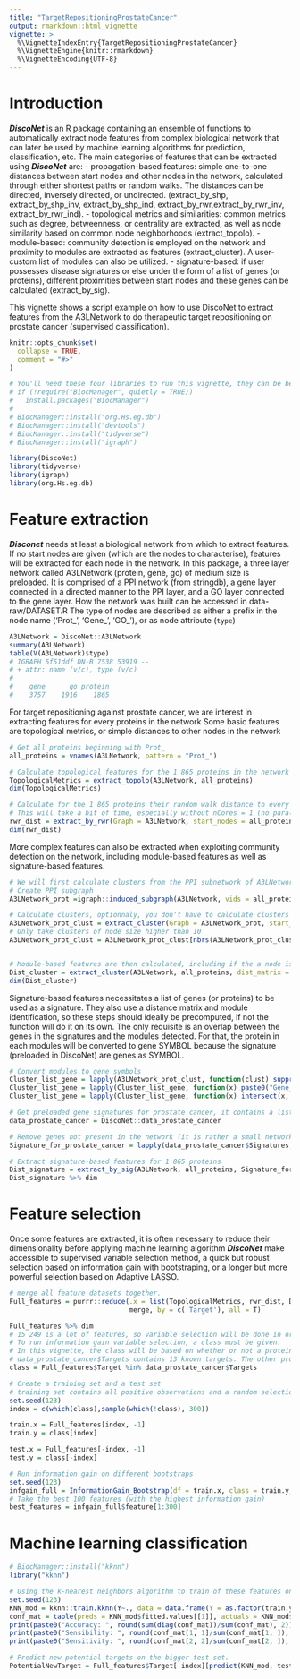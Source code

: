 ```yaml
---
title: "TargetRepositioningProstateCancer"
output: rmarkdown::html_vignette
vignette: >
  %\VignetteIndexEntry{TargetRepositioningProstateCancer}
  %\VignetteEngine{knitr::rmarkdown}
  %\VignetteEncoding{UTF-8}
---
```


# Introduction
***DiscoNet*** is an R package containing an ensemble of functions to automatically extract node features from complex biological network that can later be used by machine learning algorithms for prediction, classification, etc.
The main categories of features that can be extracted using  ***DiscoNet*** are: 
 - propagation-based features: simple one-to-one distances between start nodes and other nodes in the network, calculated through either shortest paths or random walks. The distances can be directed, inversely directed, or undirected. (extract_by_shp, extract_by_shp_inv, extract_by_shp_ind, extract_by_rwr,extract_by_rwr_inv, extract_by_rwr_ind).
 - topological metrics and similarities: common metrics such as degree, betweenness, or centrality are extracted, as well as node similarity based on common node neighborhoods (extract_topolo).
 - module-based: community detection is employed on the network and proximity to modules are extracted as features (extract_cluster). A user-custom list of modules can also be utilized.
 - signature-based: if user possesses disease signatures or else under the form of a list of genes (or proteins), different proximities between start nodes and these genes can be calculated (extract_by_sig).

This vignette shows a script example on how to use DiscoNet to extract features from the A3LNetwork to do therapeutic target repositioning on prostate cancer (supervised classification).

```r
knitr::opts_chunk$set(
  collapse = TRUE,
  comment = "#>"
)
```

```r
# You'll need these four libraries to run this vignette, they can be be easily installed like so:
# if (!require("BiocManager", quietly = TRUE))
#   install.packages("BiocManager")
# 
# BiocManager::install("org.Hs.eg.db")
# BiocManager::install("devtools")
# BiocManager::install("tidyverse")
# BiocManager::install("igraph")

library(DiscoNet)
library(tidyverse)
library(igraph)
library(org.Hs.eg.db)

```

# Feature extraction
***Disconet*** needs at least a biological network from which to extract features. If no start nodes are given (which are the nodes to characterise), features will be extracted for each node in the network.
In this package, a three layer network called A3LNetwork (protein, gene, go) of medium size is preloaded. It is comprised of a PPI network (from stringdb), a gene layer connected in a directed manner to the PPI layer, and a GO layer connected to the gene layer. How the network was built can be accessed in data-raw/DATASET.R
The type of nodes are described as either a prefix in the node name ('Prot_', 'Gene_', 'GO_'), or as node attribute (`type`)
```r
A3LNetwork = DiscoNet::A3LNetwork
summary(A3LNetwork)
table(V(A3LNetwork)$type)
# IGRAPH 5f51ddf DN-B 7538 53919 -- 
# + attr: name (v/c), type (v/c)
# 
#    gene      go protein 
#    3757    1916    1865 
```

For target repositioning against prostate cancer, we are interest in extracting features for every proteins in the network
Some basic features are topological metrics, or simple distances to other nodes in the network
```r
# Get all proteins beginning with Prot_
all_proteins = vnames(A3LNetwork, pattern = "Prot_")

# Calculate topological features for the 1 865 proteins in the network
TopologicalMetrics = extract_topolo(A3LNetwork, all_proteins)
dim(TopologicalMetrics)

# Calculate for the 1 865 proteins their random walk distance to every other nodes
# This will take a bit of time, especially without nCores = 1 (no parallel computing)
rwr_dist = extract_by_rwr(Graph = A3LNetwork, start_nodes = all_proteins)
dim(rwr_dist)
```

More complex features can also be extracted when exploiting community detection on the network, including module-based features as well as signature-based features.
```r
# We will first calculate clusters from the PPI subnetwork of A3LNetwork
# Create PPI subgraph
A3LNetwork_prot =igraph::induced_subgraph(A3LNetwork, vids = all_proteins)

# Calculate clusters, optionnaly, you don't have to calculate clusters if you have precalculated modules you want to use.
A3LNetwork_prot_clust = extract_cluster(Graph = A3LNetwork_prot, start_nodes = all_proteins, only_cluster = TRUE)
# Only take clusters of node size higher than 10 
A3LNetwork_prot_clust = A3LNetwork_prot_clust[nbrs(A3LNetwork_prot_clust) > 10] # Results in 55 modules


# Module-based features are then calculated, including if the a node is in a module, and its distance to each module. These distances can be calculated within extract_cluster, but as we already calculated distances in the previous chunks, we can reuse these distance matrices for quicker calculation. Different distance matrices will give different results.
Dist_cluster = extract_cluster(A3LNetwork, all_proteins, dist_matrix = rwr_dist, Cluster_list = A3LNetwork_prot_clust)
dim(Dist_cluster)
```

Signature-based features necessitates a list of genes (or proteins) to be used as a signature. They also use a distance matrix and module identification, so these steps should ideally be precomputed, if not the function will do it on its own. The only requisite is an overlap between the genes in the signatures and the modules detected. For that, the protein in each modules will be converted to gene SYMBOL because the signature (preloaded in DiscoNet) are genes as SYMBOL.
```r
# Convert modules to gene symbols
Cluster_list_gene = lapply(A3LNetwork_prot_clust, function(clust) suppressMessages(unname(AnnotationDbi::mapIds(org.Hs.eg.db, str_remove(clust, "Prot_"),"SYMBOL","UNIPROT"))))
Cluster_list_gene = lapply(Cluster_list_gene, function(x) paste0("Gene_", x))
Cluster_list_gene = lapply(Cluster_list_gene, function(x) intersect(x, vnames(A3LNetwork)))

# Get preloaded gene signatures for prostate cancer, it contains a list of signatures and also known therapeutic targets.
data_prostate_cancer = DiscoNet::data_prostate_cancer

# Remove genes not present in the network (it is rather a small network), resulting in 25 mutated genes and 5 differentially expressed genes.
Signature_for_prostate_cancer = lapply(data_prostate_cancer$Signatures, function(x) intersect(x, vnames(A3LNetwork)))

# Extract signature-based features for 1 865 proteins
Dist_signature = extract_by_sig(A3LNetwork, all_proteins, Signature_for_prostate_cancer, Cluster_list_gene, rwr_dist)
Dist_signature %>% dim
```

# Feature selection
Once some features are extracted, it is often necessary to reduce their dimensionality before applying machine learning algorithm
***DiscoNet*** make accessible to supervised variable selection method, a quick but robust selection based on information gain with bootstraping, or a longer but more powerful selection based on Adaptive LASSO.
```r
# merge all feature datasets together. 
Full_features = purrr::reduce(.x = list(TopologicalMetrics, rwr_dist, Dist_cluster, Dist_signature), 
                              merge, by = c('Target'), all = T)

Full_features %>% dim
# 15 249 is a lot of features, so variable selection will be done in order to keep only the most informative ones.
# To run information gain variable selection, a class must be given.
# In this vignette, the class will be based on whether or not a protein is a known therapeutic target for prostate cancer
# data_prostate_cancer$Targets contains 13 known targets. The other proteins are therefore assumed negatives.
class = Full_features$Target %in% data_prostate_cancer$Targets

# Create a training set and a test set
# training set contains all positive observations and a random selection of 200 negative observations on which to train
set.seed(123)
index = c(which(class),sample(which(!class), 300))

train.x = Full_features[index, -1]
train.y = class[index]

test.x = Full_features[-index, -1]
test.y = class[-index]

# Run information gain on different bootstraps
set.seed(123)
infgain_full = InformationGain_Bootstrap(df = train.x, class = train.y, nbr_of_boot = 1)
# Take the best 100 features (with the highest information gain)
best_features = infgain_full$feature[1:300]
```

# Machine learning classification
```r
# BiocManager::install("kknn")
library("kknn")

# Using the k-nearest neighbors algorithm to train of these features on the training set.
set.seed(123)
KNN_mod = kknn::train.kknn(Y~., data = data.frame(Y = as.factor(train.y), train.x[, best_features]),  ks = 7,  distance = 1.8)
conf_mat = table(preds = KNN_mod$fitted.values[[1]], actuals = KNN_mod$data$Y)
print(paste0("Accuracy: ", round(sum(diag(conf_mat))/sum(conf_mat), 2)))
print(paste0("Sensibility: ", round(conf_mat[1, 1]/sum(conf_mat[1, ]), 2)))
print(paste0("Sensitivity: ", round(conf_mat[2, 2]/sum(conf_mat[2, ]), 2)))

# Predict new potential targets on the bigger test set.
PotentialNewTarget = Full_features$Target[-index][predict(KNN_mod, test.x[, best_features]) == TRUE]

```









